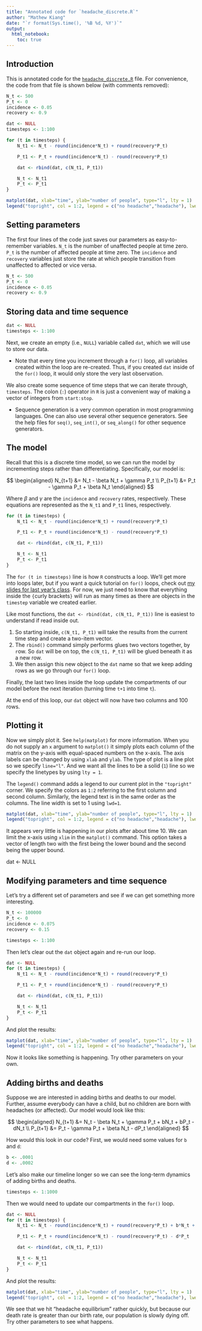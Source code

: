 ```yaml
---
title: "Annotated code for `headache_discrete.R`"
author: "Mathew Kiang"
date: "`r format(Sys.time(), '%B %d, %Y')`"
output: 
  html_notebook:
    toc: true
---
```


## Introduction

This is annotated code for the [`headache_discrete.R`](https://raw.githubusercontent.com/mkiang/epi501_review/master/exercises/01_headaches/headache_discrete.R) file. For convenience, the code from that file is shown below (with comments removed):

```r
N_t <- 500  
P_t <- 0 
incidence <- 0.05 
recovery <- 0.9  

dat <- NULL
timesteps <- 1:100  

for (t in timesteps) {
    N_t1 <- N_t - round(incidence*N_t) + round(recovery*P_t) 

    P_t1 <- P_t + round(incidence*N_t) - round(recovery*P_t)

    dat <- rbind(dat, c(N_t1, P_t1)) 

    N_t <- N_t1 
    P_t <- P_t1 
}

matplot(dat, xlab="time", ylab="number of people", type="l", lty = 1)
legend("topright", col = 1:2, legend = c("no headache","headache"), lwd=1)
```

## Setting parameters
The first four lines of the code just saves our parameters as easy-to-remember variables. `N_t` is the number of unaffected people at time zero. `P_t` is the number of affected people at time zero. The `incidence` and `recovery` variables just store the rate at which people transition from unaffected to affected or vice versa. 

```r
N_t <- 500  
P_t <- 0 
incidence <- 0.05 
recovery <- 0.9 
```

## Storing data and time sequence

```r
dat <- NULL
timesteps <- 1:100  
```

Next, we create an empty (i.e., `NULL`) variable called `dat`, which we will use to store our data. 

- Note that every time you increment through a `for()` loop, all variables created within the loop are re-created. Thus, if you created `dat` inside of the `for()` loop, it would only store the very last observation. 

We also create some sequence of time steps that we can iterate through, `timesteps`. The colon (`:`) operator in `R` is just a convenient way of making a vector of integers from `start:stop`.

- Sequence generation is a very common operation in most programming languages.  One can also use several other sequence generators. See the help files for `seq()`, `seq_int()`, or `seq_along()` for other sequence generators.

## The model
Recall that this is a discrete time model, so we can run the model by incrementing steps rather than differentiating. Specifically, our model is:

$$
\begin{aligned}
N_{t+1} &= N_t - \beta N_t + \gamma P_t \\
P_{t+1} &= P_t - \gamma P_t + \beta N_t
\end{aligned}
$$

Where $\beta$ and $\gamma$ are the `incidence` and `recovery` rates, respectively. These equations are represented as the `N_t1` and `P_t1` lines, respectively.
```r
for (t in timesteps) {
    N_t1 <- N_t - round(incidence*N_t) + round(recovery*P_t) 

    P_t1 <- P_t + round(incidence*N_t) - round(recovery*P_t)

    dat <- rbind(dat, c(N_t1, P_t1)) 

    N_t <- N_t1 
    P_t <- P_t1 
}
```

The `for (t in timesteps)` line is how `R` constructs a loop. We'll get more into loops later, but if you want a quick tutorial on `for()` loops, check out [my slides for last year's class](https://mkiang.github.io/epi501_review/spring_2017/jan30-timesteps-measles-seir/index.html#79). For now, we just need to know that everything inside the `{`curly brackets`}` will run as many times as there are objects in the `timestep` variable we created earlier. 

Like most functions, the `dat <- rbind(dat, c(N_t1, P_t1))` line is easiest to understand if read inside out. 

1. So starting inside, `c(N_t1, P_t1)` will take the results from the current time step and create a two-item vector. 
1. The `rbind()` command simply performs glues two vectors together, by `r`ow. So `dat` will be on top, the `c(N_t1, P_t1)` will be glued beneath it as a new row.
1. We then assign this new object to the `dat` name so that we keep adding rows as we go through our `for()` loop.

Finally, the last two lines inside the loop update the compartments of our model before the next iteration (turning time `t+1` into time `t`).

At the end of this loop, our `dat` object will now have two columns and 100 rows.

## Plotting it

Now we simply plot it. See `help(matplot)` for more information. When you do not supply an `x` argument to `matplot()` it simply plots each column of the matrix on the y-axis with equal-spaced numbers on the x-axis. The axis labels can be changed by using `xlab` and `ylab`. The type of plot is a line plot so we specify `line="l"`. And we want all the lines to be a solid (`1`) line so we specify the linetypes by using `lty = 1`.

The `legend()` command adds a legend to our current plot in the `"topright"` corner. We specify the colors as `1:2` referring to the first column and second column. Similarly, the legend text is in the same order as the columns. The line width is set to 1 using `lwd=1`.

```r
matplot(dat, xlab="time", ylab="number of people", type="l", lty = 1)
legend("topright", col = 1:2, legend = c("no headache","headache"), lwd=1)
```

It appears very little is happening in our plots after about time 10. We can limit the x-axis using `xlim` in the `matplot()` command. This option takes a vector of length two with the first being the lower bound and the second being the upper bound.

dat <- NULL

## Modifying parameters and time sequence
Let's try a different set of parameters and see if we can get something more interesting.

```r
N_t <- 100000  
P_t <- 0 
incidence <- 0.075
recovery <- 0.15 

timesteps <- 1:100  
```

Then let's clear out the `dat` object again and re-run our loop.
```r
dat <- NULL
for (t in timesteps) {
    N_t1 <- N_t - round(incidence*N_t) + round(recovery*P_t) 

    P_t1 <- P_t + round(incidence*N_t) - round(recovery*P_t)

    dat <- rbind(dat, c(N_t1, P_t1)) 

    N_t <- N_t1 
    P_t <- P_t1 
}
```

And plot the results:
```r
matplot(dat, xlab="time", ylab="number of people", type="l", lty = 1)
legend("topright", col = 1:2, legend = c("no headache","headache"), lwd=1)
```

Now it looks like something is happening. Try other parameters on your own.

## Adding births and deaths

Suppose we are interested in adding births and deaths to our model. Further, assume everybody can have a child, but no children are born with headaches (or affected). Our model would look like this:

$$
\begin{aligned}
N_{t+1} &= N_t - \beta N_t + \gamma P_t + bN_t + bP_t - dN_t \\ 
P_{t+1} &= P_t - \gamma P_t + \beta N_t - dP_t
\end{aligned}
$$

How would this look in our code? First, we would need some values for `b` and `d`:

```r
b <- .0001
d <- .0002
```

Let's also make our timeline longer so we can see the long-term dynamics of adding births and deaths.

```r
timesteps <- 1:1000
```


Then we would need to update our compartments in the `for()` loop.
```r
dat <- NULL
for (t in timesteps) {
    N_t1 <- N_t - round(incidence*N_t) + round(recovery*P_t) + b*N_t + b*P_t - d*N_t

    P_t1 <- P_t + round(incidence*N_t) - round(recovery*P_t) - d*P_t

    dat <- rbind(dat, c(N_t1, P_t1)) 

    N_t <- N_t1 
    P_t <- P_t1 
}
```

And plot the results:
```r
matplot(dat, xlab="time", ylab="number of people", type="l", lty = 1)
legend("topright", col = 1:2, legend = c("no headache","headache"), lwd=1)
```

We see that we hit "headache equilibrium" rather quickly, but because our death rate is greater than our birth rate, our population is slowly dying off. Try other parameters to see what happens.
